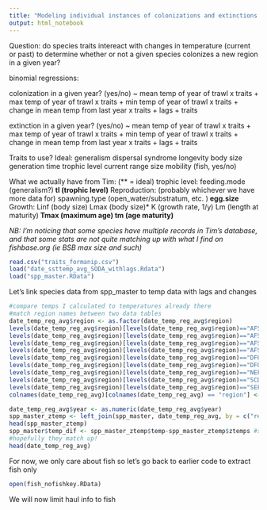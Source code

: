 ```yaml
---
title: "Modeling individual instances of colonizations and extinctions usings traits"
output: html_notebook
---
```

Question: do species traits intereact with changes in temperature (current or past) to determine whether or not a given species colonizes a new region in a given year?

binomial regressions:

colonization in a given year? (yes/no) ~ mean temp of year of trawl x traits + max temp of year of trawl x traits + min temp of year of trawl x traits + change in mean temp from last year x traits + lags + traits

extinction in a given year? (yes/no) ~ mean temp of year of trawl x traits + max temp of year of trawl x traits + min temp of year of trawl x traits + change in mean temp from last year x traits + lags + traits

Traits to use?
  Ideal:
  generalism
  dispersal syndrome
  longevity
  body size
  generation time
  trophic level
  current range size
  mobility (fish, yes/no)

What we actually have from Tim: (** = ideal)
  trophic level:
    feeding.mode (generalism?)**
    tl (trophic level)**
  Reproduction: (probably whichever we have more data for)
    spawning.type (open_water/substratum, etc. )**
    egg.size**
  Growth:
    Linf (body size)
    Lmax (body size)*
    K (growth rate, 1/y)
    Lm (length at maturity)**
    Tmax (maximum age)
    tm (age maturity)**

*NB: I'm noticing that some species have multiple records in Tim's database, and that some stats are not quite matching up with what I find on fishbase.org (ie BSB max size and such)*

```r
read.csv("traits_formanip.csv")
load("date_ssttemp_avg_SODA_withlags.Rdata")
load("spp_master.RData")

```
Let's link species data from spp_master to temp data with lags and changes
```r
#compare temps I calculated to temperatures already there
#match region names between two data tables
date_temp_reg_avg$region <- as.factor(date_temp_reg_avg$region)
levels(date_temp_reg_avg$region)[levels(date_temp_reg_avg$region)=="AFSC_Aleutians"] <- "ai"
levels(date_temp_reg_avg$region)[levels(date_temp_reg_avg$region)=="AFSC_EBS"] <- "ebs"
levels(date_temp_reg_avg$region)[levels(date_temp_reg_avg$region)=="AFSC_GOA"] <- "goa"
levels(date_temp_reg_avg$region)[levels(date_temp_reg_avg$region)=="AFSC_WCTri"] <- "wctri"
levels(date_temp_reg_avg$region)[levels(date_temp_reg_avg$region)=="DFO_Newfoundland"] <- "newf"
levels(date_temp_reg_avg$region)[levels(date_temp_reg_avg$region)=="DFO_ScotianShelf"] <- "shelf"
levels(date_temp_reg_avg$region)[levels(date_temp_reg_avg$region)=="NEFSC_NEUS"] <- "neus"
levels(date_temp_reg_avg$region)[levels(date_temp_reg_avg$region)=="SCDNR_SEUS"] <- "se"
levels(date_temp_reg_avg$region)[levels(date_temp_reg_avg$region)=="SEFSC_GOMex"] <- "gmex"
colnames(date_temp_reg_avg)[colnames(date_temp_reg_avg) == "region"] <- "reg"

date_temp_reg_avg$year <- as.numeric(date_temp_reg_avg$year)
spp_master_ztemp <- left_join(spp_master, date_temp_reg_avg, by = c("reg", "year"))
head(spp_master_ztemp)
spp_master$temp_dif <- spp_master_ztemp$temp-spp_master_ztemp$ztemps #spp_master doesn't actually have temperatures, so, we'll skip this
#hopefully they match up!
head(date_temp_reg_avg)

```

For now, we only care about fish so let's go back to earlier code to extract fish only

```r
open(fish_nofishkey.RData)
```

We will now limit haul info to fish

```r

```

